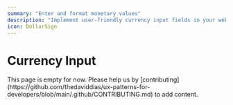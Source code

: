 ```yaml
---
summary: "Enter and format monetary values"
description: "Implement user-friendly currency input fields in your web applications. Learn best practices for number formatting, validation, and international currency handling."
icon: DollarSign
---
```



# Currency Input

<Callout type="warning">
  This page is empty for now. Please help us by
  [contributing](https://github.com/thedaviddias/ux-patterns-for-developers/blob/main/.github/CONTRIBUTING.md)
  to add content.
</Callout>
